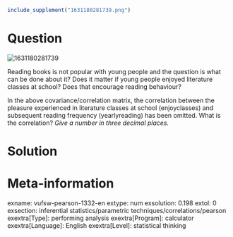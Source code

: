 ```r
include_supplement("1631180281739.png")
```

Question
========
<img src="1631180281739.png" class="fr-fic fr-dii tvcss_2"
alt="1631180281739" />  
  
Reading books is not popular with young people and the question is what
can be done about it? Does it matter if young people enjoyed literature
classes at school? Does that encourage reading behaviour?  

In the above covariance/correlation matrix, the correlation between the
pleasure experienced in literature classes at school (enjoyclasses) and
subsequent reading frequency (yearlyreading) has been omitted. What is
the correlation? *Give a number in three decimal places.*


Solution
========











Meta-information
================
exname: vufsw-pearson-1332-en
extype: num
exsolution: 0.198
extol: 0
exsection: inferential statistics/parametric techniques/correlations/pearson
exextra[Type]: performing analysis
exextra[Program]: calculator
exextra[Language]: English
exextra[Level]: statistical thinking

